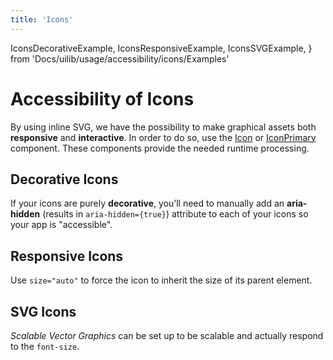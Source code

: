 ```yaml
---
title: 'Icons'
---
```


  IconsDecorativeExample,
  IconsResponsiveExample,
  IconsSVGExample,
} from 'Docs/uilib/usage/accessibility/icons/Examples'

# Accessibility of Icons

By using inline SVG, we have the possibility to make graphical assets both **responsive** and **interactive**. In order to do so, use the [Icon](/uilib/components/icon) or [IconPrimary](/uilib/components/icon-primary) component. These components provide the needed runtime processing.

## Decorative Icons

If your icons are purely **decorative**, you’ll need to manually add an **aria-hidden** (results in `aria-hidden={true}`) attribute to each of your icons so your app is "accessible".

<IconsDecorativeExample />

## Responsive Icons

Use `size="auto"` to force the icon to inherit the size of its parent element.

<IconsResponsiveExample />

## SVG Icons

_Scalable Vector Graphics_ can be set up to be scalable and actually respond to the `font-size`.

<IconsSVGExample />
